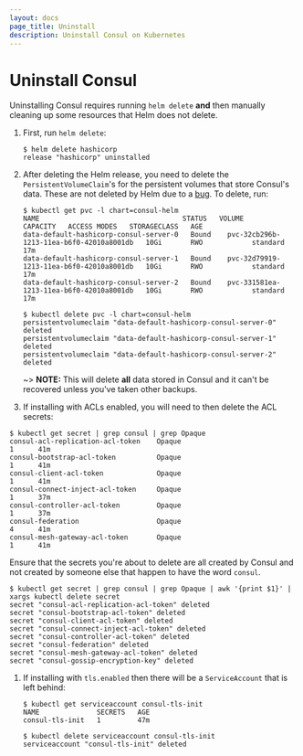 ```yaml
---
layout: docs
page_title: Uninstall
description: Uninstall Consul on Kubernetes
---
```


# Uninstall Consul

Uninstalling Consul requires running `helm delete` **and** then manually cleaning
up some resources that Helm does not delete.

1. First, run `helm delete`:

   ```shell-session
   $ helm delete hashicorp
   release "hashicorp" uninstalled
   ```

1. After deleting the Helm release, you need to delete the `PersistentVolumeClaim`'s
   for the persistent volumes that store Consul's data. These are not deleted by Helm due to a [bug](https://github.com/helm/helm/issues/5156).
   To delete, run:

   ```shell-session
   $ kubectl get pvc -l chart=consul-helm
   NAME                                   STATUS   VOLUME                                     CAPACITY   ACCESS MODES   STORAGECLASS   AGE
   data-default-hashicorp-consul-server-0   Bound    pvc-32cb296b-1213-11ea-b6f0-42010a8001db   10Gi       RWO            standard       17m
   data-default-hashicorp-consul-server-1   Bound    pvc-32d79919-1213-11ea-b6f0-42010a8001db   10Gi       RWO            standard       17m
   data-default-hashicorp-consul-server-2   Bound    pvc-331581ea-1213-11ea-b6f0-42010a8001db   10Gi       RWO            standard       17m

   $ kubectl delete pvc -l chart=consul-helm
   persistentvolumeclaim "data-default-hashicorp-consul-server-0" deleted
   persistentvolumeclaim "data-default-hashicorp-consul-server-1" deleted
   persistentvolumeclaim "data-default-hashicorp-consul-server-2" deleted
   ```

   ~> **NOTE:** This will delete **all** data stored in Consul and it can't be
   recovered unless you've taken other backups.

1. If installing with ACLs enabled, you will need to then delete the ACL secrets:

```shell-session
$ kubectl get secret | grep consul | grep Opaque
consul-acl-replication-acl-token    Opaque                                1      41m
consul-bootstrap-acl-token          Opaque                                1      41m
consul-client-acl-token             Opaque                                1      41m
consul-connect-inject-acl-token     Opaque                                1      37m
consul-controller-acl-token         Opaque                                1      37m
consul-federation                   Opaque                                4      41m
consul-mesh-gateway-acl-token       Opaque                                1      41m
```

Ensure that the secrets you're about to delete are all created by Consul and not
created by someone else that happen to have the word `consul`.

```shell-session
$ kubectl get secret | grep consul | grep Opaque | awk '{print $1}' | xargs kubectl delete secret
secret "consul-acl-replication-acl-token" deleted
secret "consul-bootstrap-acl-token" deleted
secret "consul-client-acl-token" deleted
secret "consul-connect-inject-acl-token" deleted
secret "consul-controller-acl-token" deleted
secret "consul-federation" deleted
secret "consul-mesh-gateway-acl-token" deleted
secret "consul-gossip-encryption-key" deleted
```

1. If installing with `tls.enabled` then there will be a `ServiceAccount`
   that is left behind:

   ```shell-session
   $ kubectl get serviceaccount consul-tls-init
   NAME              SECRETS   AGE
   consul-tls-init   1         47m
   ```

   ```shell-session
   $ kubectl delete serviceaccount consul-tls-init
   serviceaccount "consul-tls-init" deleted
   ```

